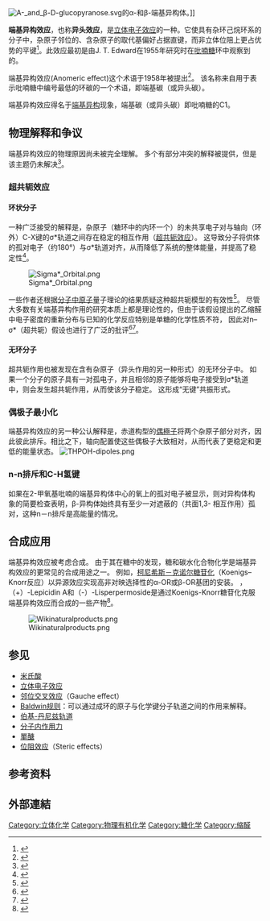 {{NoteTA
|1=zh-tw:變旋異構;zh-hans:端基异构
}}
[[Image:Α-_and_β-D-glucopyranose.svg|thumb]]的α-和β-端基异构体。]]

'''端基异构效应'''，也称'''异头效应'''，是[[立体电子效应|立体电子效应]]的一种。它使具有杂环己烷环系的分子中，杂原子邻位的、含杂原子的取代基偏好占据直键，而非立体位阻上更占优势的平键<ref>{{GoldBookRef|title=Anomeric Effect|file=A00372|year=1996}}</ref>。此效应最初是由J. T. Edward在1955年研究{{le|糖化学|carbohydrate chemistry}}时在[[吡喃糖|吡喃糖]]环中观察到的。

端基异构效应(Anomeric effect)这个术语于1958年被提出<ref>{{cite journal |author=Juaristi, E. |author2=Cuevas, G. |title=Recent studies of the anomeric effect |journal=[[Tetrahedron_(journal)|Tetrahedron]] |year=1992 |volume=48 |pages=5019–5087 |doi=10.1016/S0040-4020(01)90118-8 |issue=24 }}</ref>。 该名称来自用于表示吡喃糖中编号最低的环碳的一个术语，即端基碳（或异头碳）。

端基异构效应得名于[[端基异构|端基异构]]现象，端基碳（或异头碳）即吡喃糖的C1。

== 物理解释和争议 ==
端基异构效应的物理原因尚未被完全理解。 多个有部分冲突的解释被提供，但是该主题仍未解决<ref>{{Cite web | url=http://prospect.rsc.org/blogs/cw/2011/08/15/anomeric-argument | title=Chemistry World Blog » Anomeric argument | access-date=2019-10-06 | archive-url=https://web.archive.org/web/20190516234851/http://prospect.rsc.org/blogs/cw/2011/08/15/anomeric-argument/ | archive-date=2019-05-16 | dead-url=yes }}</ref>。

===超共轭效应===
====环状分子====
一种广泛接受的解释是，杂原子（糖环中的内环一个）的未共享电子对与轴向（环外）C-X键的σ*轨道之间存在稳定的相互作用（[[超共轭效应|超共轭效应]]）。 这导致分子将供体的孤对电子（约180°）与σ*轨道对齐，从而降低了系统的整体能量，并提高了稳定性<ref name="Cuevas1995">{{cite book|last=Cuevas|first=Eusebio Juaristi, Gabriel|title=The anomeric effect|year=1995|publisher=CRC Press|location=Boca Raton|isbn=978-0-8493-8941-2}}</ref>。

[[File:Sigma*_Orbital.png|center]]

一些作者还根据[[分子中的原子理论|分子中原子]]量子理论的结果质疑这种超共轭模型的有效性<ref>{{cite journal |author=Vila, A. |author2=Mosquera, R. A. |title=Atoms in molecules interpretation of the anomeric effect in the O—C—O unit |journal=[[Journal_of_Computational_Chemistry|J. Comput. Chem.]] |year=2007 |volume=28 |issue=9 |pmid=17330885 |pages=1516–1530 |doi=10.1002/jcc.20585 }}</ref>。 尽管大多数有关端基异构作用的研究本质上都是理论性的，但由于该假设提出的乙缩醛中电子密度的重新分布与已知的化学反应特别是单糖的化学性质不符， 因此对n–σ*（超共轭）假设也进行了广泛的批评<ref>{{cite journal |author=Box, V. G. S. |title=The role of lone pair interactions in the chemistry of the monosaccharides. The anomeric effect |journal=Heterocycles |volume=31 |pages=1157–1181 |year=1990 |doi=10.3987/REV-90-414 |issue=6 }}</ref><ref>{{cite journal |author=Box, V. G. S. |title=The role of lone pair interactions in the chemistry of the monosaccharides. Stereo-electronic effects in unsaturated monosaccharides |journal=Heterocycles |volume=32 |pages=795–807 |year=1991 |doi=10.3987/REV-91-425 |issue=4 }}</ref>。

====无环分子====
超共轭作用也被发现在含有杂原子（异头作用的另一种形式）的无环分子中。 如果一个分子的原子具有一对孤电子，并且相邻的原子能够将电子接受到σ*轨道中，则会发生超共轭作用，从而使该分子稳定。 这形成“无键”共振形式。

===偶极子最小化===
端基异构效应的另一种公认解释是，赤道构型的[[偶極子|偶極子]]将两个杂原子部分对齐，因此彼此排斥。相比之下，轴向配置使这些偶极子大致相对，从而代表了更稳定和更低的能量状态。
[[Image:THPOH-dipoles.png|center]]


===n-n排斥和C-H氢键===
如果在2-甲氧基吡喃的端基异构体中心的氧上的孤对电子被显示，则对异构体构象的简要检查表明，β-异构体始终具有至少一对遮蔽的（共面1,3- 相互作用）孤对，这种n－n排斥是高能量的情况。

==合成应用==
端基异构效应被考虑合成。 由于其在糖中的发现，糖和碳水化合物化学是端基异构效应的更常见的合成用途之一。 例如，[[柯尼希斯－克诺尔反应|柯尼希斯－克诺尔糖苷化]]（Koenigs–Knorr反应）以异源效应实现高非对映选择性的α-OR或β-OR基团的安装。 {{le|槐糖脂内酯|Sophorolipid}}，（+）-Lepicidin A和（-）-Lisperpermoside是通过Koenigs-Knorr糖苷化克服端基异构效应而合成的一些产物<ref>{{cite book|last=Kürti|first=László|title=Strategic applications of named reactions in organic synthesis : background and detailed mechanisms ; 250 named reactions|year=2007|publisher=Elsevier Academic Press|location=Amsterdam [u.a.]|isbn=978-0-12-429785-2|edition=Pbk. ed., [Nachdr.].|author2=Czakó, Barbara}}</ref>。

[[File:Wikinaturalproducts.png|center]]

== 参见 ==
*[[米氏酸|米氏酸]]
*[[立体电子效应|立体电子效应]]
*[[邻位交叉效应|邻位交叉效应]]（Gauche effect）
*[[Baldwin规则|Baldwin规则]]：可以通过成环的原子与化学键分子轨道之间的作用来解释。
*[[伯基-丹尼兹轨道|伯基-丹尼兹轨道]]
*[[分子内作用力|分子内作用力]]
*[[單醣|單醣]]
*[[位阻效应|位阻效应]]（Steric effects）

==参考资料==
{{reflist}}
== 外部連結 ==


[[Category:立体化学|Category:立体化学]]
[[Category:物理有机化学|Category:物理有机化学]]
[[Category:糖化学|Category:糖化学]]
[[Category:缩醛|Category:缩醛]]